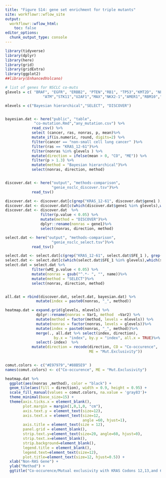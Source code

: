```yaml
---
title: "Figure S14: gene set enrichment for triple mutants"
site: workflowr::wflow_site
output:
  workflowr::wflow_html:
    toc: false
editor_options:
  chunk_output_type: console
---
```



```r
library(tidyverse)
library(dplyr)
library(here)
library(grid)
library(gridExtra)
library(ggplot2)
##library(EnhancedVolcano)
```


```r

# list of genes for NSCLC co-muts
glevels = c( "BRAF", "EGFR", "ERBB2", "PTEN","RB1", "TP53","KMT2D", "NF1",
                 "ATM","STK11","U2AF1","MAX","NKX2-1","AMER1","RBM10","KEAP1","NTRK3")

mlevels = c("Bayesian hierarchical","SELECT", "DISCOVER")


bayesian.dat <- here("public", "table",
             "co-mutation.Rmd","any_mutation.csv") %>%
            read_csv() %>%
            select (cancer, ras, nonras, p, mean)%>%
            mutate_if(is.numeric, round, digits=2) %>%
            filter(cancer == "non-small cell lung cancer" )%>%
            filter(ras == "KRAS_12-61")%>%
            filter(nonras %in% glevels ) %>%
            mutate(direction = ifelse(mean > 0, "CO", "ME")) %>%
            filter(p > 1.3) %>%
            mutate(method = "Bayesian hierarchical")%>%
            select(nonras, direction, method) 


discover.dat <- here("output", "methods-comparison",
                     "genie_nsclc_discover.tsv")%>%
            read_tsv() 

discover.dat <- discover.dat[c(grep("KRAS_12-61", discover.dat$gene1 ), grep("KRAS_12-61", discover.dat$gene2 )),]
discover.dat <- discover.dat[c(which(discover.dat$gene1 %in% glevels),which(discover.dat$gene2 %in% glevels)),]
discover.dat <- discover.dat  %>%
                filter(p.value < 0.05) %>%
                mutate(method = "DISCOVER")%>%
                dplyr::rename(nonras = gene1)%>%
                select(nonras, direction, method) 

select.dat <- here("output", "methods-comparison",
                     "genie_nsclc_select.tsv")%>%
            read_tsv() 

select.dat <- select.dat[c(grep("KRAS_12-61", select.dat$SFE_1 ), grep("KRAS_12-61", select.dat$SFE_2 )),]
select.dat <- select.dat[c(which(select.dat$SFE_1 %in% glevels),which(select.dat$SFE_2 %in% glevels)),]
select.dat = select.dat %>%
            filter(wMI_p.value < 0.05) %>%
            mutate(nonras = gsub("^.*- ", "", name))%>%
            mutate(method = "SELECT")%>%
            select(nonras, direction, method) 


all.dat = rbind(discover.dat, select.dat, bayesian.dat) %>%
              mutate(index = paste0(nonras, "_", method))

heatmap.dat = expand.grid(glevels, mlevels) %>%
              dplyr::rename(nonras = Var1, method  =Var2) %>%
              mutate(method = factor(method, levels = mlevels)) %>%
              mutate(nonras = factor(nonras, levels = glevels))%>%
              mutate(index = paste0(nonras, "_", method))%>%
              merge(., all.dat %>% select(index, direction), 
                      by.x = "index", by.y = "index", all.x = TRUE)%>%
              select(-index)  %>%
            mutate(direction = recode(direction, CO = "Co-occurence", 
                                      ME = "Mut.Exclusivity"))
      
```



```r

comut.colors <- c("#E97979","#88B5E9" )
names(comut.colors) <- c("Co-occurence", ME = "Mut.Exclusivity")

heatmap.dat %>%
  ggplot(aes(nonras ,method), color = "black") +
  geom_tile(aes(fill = direction), width = 0.9, height = 0.95) +
  scale_fill_manual(values = comut.colors, na.value = 'gray83')+
  theme_minimal(base_size=15) +
  theme(axis.ticks.x = element_blank(),
        plot.margin = margin(1,0,1,0, "cm"),
        axis.text.y = element_text(size=12),
        axis.text.x = element_text(size=12,
                                   angle =60, hjust=1),
        axis.title = element_text(size = 12),
        panel.grid = element_blank(),
        strip.text.y=element_text(size=20, angle=60, hjust=0),
        strip.text.x=element_blank(),
        strip.background=element_blank(),
        legend.title = element_blank(),
        legend.text=element_text(size=12),
        plot.title=element_text(size=12, hjust=0.5)) +
  xlab("Non-RAS Gene") +
  ylab("Method") +
  ggtitle("Co-occurence/Mutual exclusivity with KRAS Codons 12,13,and 61")


```


